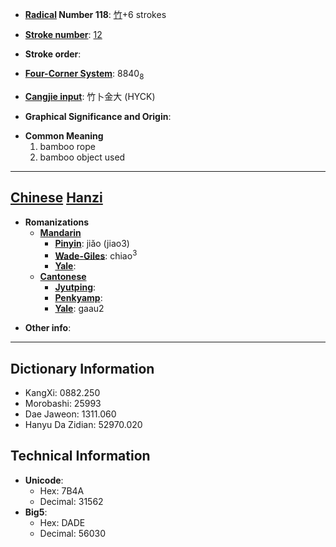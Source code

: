 * '''[[Wiktionary:Chinese radical index| Radical]] Number 118''': [[Wiktionary:Chinese radical index 竹|竹]]+6 strokes

* '''[[Wiktionary:Chinese total strokes index|Stroke number]]''': [[Wiktionary:Chinese total strokes index 12|12]]

* '''Stroke order''': 

* '''[[Wiktionary:Chinese four corner index|Four-Corner System]]''': 8840<sub>8</sub>

* '''[[Wiktionary:Chinese Cangjie index|Cangjie input]]''': 竹卜金大 (HYCK)

* '''Graphical Significance and Origin''': 

* '''Common Meaning'''
*#bamboo rope
*# bamboo object used


----

== [[Chinese]] [[Hanzi]] ==

* '''Romanizations'''
** '''[[Mandarin]]'''
*** '''[[Pinyin]]''': jiǎo (jiao3)
*** '''[[Wade-Giles]]''': chiao<sup>3</sup>
*** '''[[Yale]]''': 
** '''[[Cantonese]]'''
*** '''[[Jyutping]]''':
*** '''[[Penkyamp]]''': 
*** '''[[Yale]]''': gaau2

* '''Other info''': 

----

== Dictionary Information ==

* KangXi: 0882.250
* Morobashi: 25993
* Dae Jaweon: 1311.060
* Hanyu Da Zidian: 52970.020

== Technical Information ==

* '''Unicode''':
** Hex: 7B4A
** Decimal: 31562
* '''Big5''':
** Hex: DADE
** Decimal: 56030